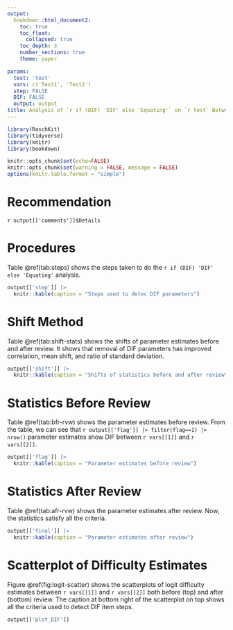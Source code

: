 ```yaml
---
output: 
  bookdown::html_document2:
    toc: true
    toc_float: 
      collapsed: true
    toc_depth: 3
    number_sections: true
    theme: paper

params:
  test: 'test'
  vars: c('Test1', 'Test2')
  step: FALSE
  DIF: FALSE
  output: output
title: Analysis of `r if (DIF) 'DIF' else 'Equating'` on `r test` Between `r vars[[1]]` and `r vars[[2]]` `r if (step) 'Steps'`
---
```


```r
library(RaschKit)
library(tidyverse)
library(knitr)
library(bookdown)

knitr::opts_chunk$set(echo=FALSE)
knitr::opts_chunk$set(warning = FALSE, message = FALSE) 
options(knitr.table.format = "simple")
```

# Recommendation

`r output[['comments']]$Details`

# Procedures

Table \@ref(tab:steps) shows the steps taken to do the 
`r if (DIF) 'DIF' else 'Equating'` analysis.

```r
output[['step']] |> 
  knitr::kable(caption = "Steps used to detec DIF parameters")
```

# Shift Method

Table \@ref(tab:shift-stats) shows the shifts of parameter estimates before and 
after review. It shows that removal of DIF parameters has improved correlation, 
mean shift, and ratio of standard deviation.

```r
output[['shift']] |> 
  knitr::kable(caption = "Shifts of statistics before and after review")
```

# Statistics Before Review

Table \@ref(tab:bfr-rvw) shows the parameter estimates before review. From the table, 
we can see that `r output[['flag']] |> filter(flag==1) |> nrow()` parameter estimates 
show DIF between `r vars[[1]]` and `r vars[[2]]`.

```r
output[['flag']] |> 
  knitr::kable(caption = "Parameter estimates before review")
```

# Statistics After Review

Table \@ref(tab:afr-rvw) shows the parameter estimates after review. Now, the statistics
satisfy all the criteria.

```r
output[['final']] |> 
  knitr::kable(caption = "Parameter estimates after review") 
```

# Scatterplot of Difficulty Estimates

Figure \@ref(fig:logit-scatter) shows the scatterplots of logit difficulty 
estimates between `r vars[[1]]` and `r vars[[2]]` both before (top) and after 
(bottom) review. The caption at bottom right of the scatterplot on top shows 
all the criteria used to detect DIF item steps.

```r
output[['plot_DIF']]
```

